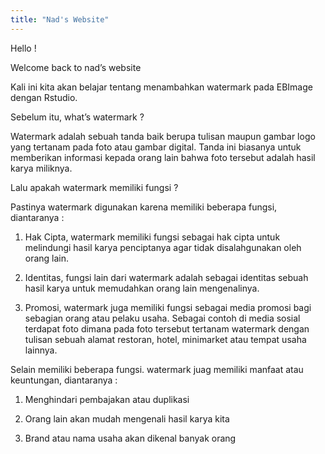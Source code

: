 ---
title: "Nad's Website"
---

Hello ! 

Welcome back to nad's website 

Kali ini kita akan belajar tentang menambahkan watermark pada EBImage dengan Rstudio.

Sebelum itu, what's watermark ?

Watermark adalah sebuah tanda baik berupa tulisan maupun gambar logo yang tertanam pada foto atau gambar digital. Tanda ini biasanya untuk memberikan informasi kepada orang lain bahwa foto tersebut adalah hasil karya miliknya.

Lalu apakah watermark memiliki fungsi ?

Pastinya watermark digunakan karena memiliki beberapa fungsi, diantaranya : 

1. Hak Cipta,
watermark memiliki fungsi sebagai hak cipta untuk melindungi hasil karya penciptanya agar tidak disalahgunakan oleh orang lain.

2. Identitas,
fungsi lain dari watermark adalah sebagai identitas sebuah hasil karya untuk memudahkan orang lain mengenalinya. 

3. Promosi,
watermark juga memiliki fungsi sebagai media promosi bagi sebagian orang atau pelaku usaha. Sebagai contoh di media sosial terdapat foto dimana pada foto tersebut tertanam watermark dengan tulisan sebuah alamat restoran, hotel, minimarket atau tempat usaha lainnya.

Selain memiliki beberapa fungsi. watermark juag memiliki manfaat atau keuntungan, diantaranya :

1. Menghindari pembajakan atau duplikasi

2. Orang lain akan mudah mengenali hasil karya kita

3. Brand atau nama usaha akan dikenal banyak orang 



